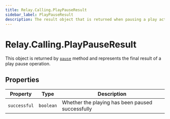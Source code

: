 ```yaml
---
title: Relay.Calling.PlayPauseResult
sidebar_label: PlayPauseResult
description: The result object that is returned when pausing a play action.
---
```


[pause]: /sdks/reference/realtime-sdk/v2/sdks/nodejs/calling/actions/play#pause

# Relay.Calling.PlayPauseResult

This object is returned by [`pause`][pause] method and represents the final result of a play pause operation.

## Properties

| Property | Type | Description |
| -------- | ---- | ----------- |
| `successful` | `boolean` | Whether the playing has been paused successfully |